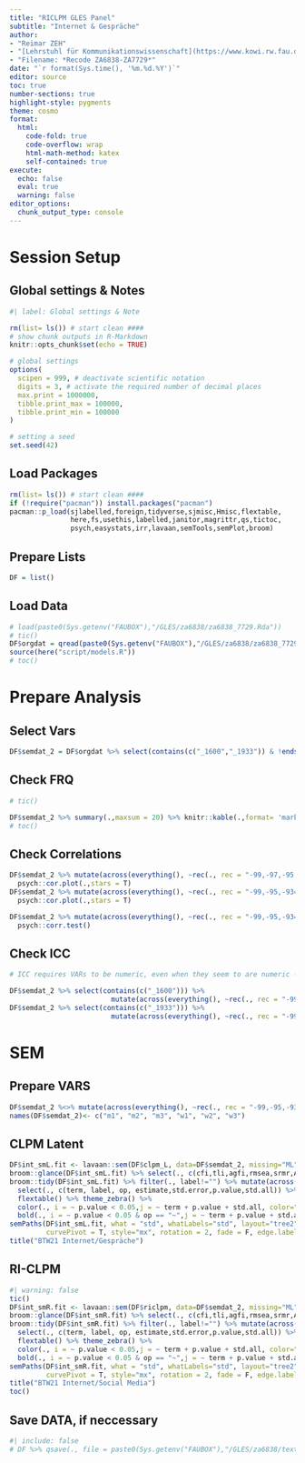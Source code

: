 ```yaml
---
title: "RICLPM GLES Panel"
subtitle: "Internet & Gespräche"
author:
- "Reimar ZEH"
- "[Lehrstuhl für Kommunikationswissenschaft](https://www.kowi.rw.fau.de)"
- "Filename: *Recode ZA6838-ZA7729*"
date: "`r format(Sys.time(), '%m.%d.%Y')`"
editor: source
toc: true
number-sections: true
highlight-style: pygments
theme: cosmo
format:
  html: 
    code-fold: true
    code-overflow: wrap
    html-math-method: katex
    self-contained: true
execute: 
  echo: false
  eval: true
  warning: false
editor_options: 
  chunk_output_type: console
---
```


# Session Setup

## Global settings & Notes

```r
#| label: Global settings & Note

rm(list= ls()) # start clean ####
# show chunk outputs in R-Markdown
knitr::opts_chunk$set(echo = TRUE)

# global settings
options(
  scipen = 999, # deactivate scientific notation
  digits = 3, # activate the required number of decimal places
  max.print = 1000000,
  tibble.print_max = 100000,
  tibble.print_min = 100000
)

# setting a seed
set.seed(42)
```

## Load Packages

```r
rm(list= ls()) # start clean ####
if (!require("pacman")) install.packages("pacman")
pacman::p_load(sjlabelled,foreign,tidyverse,sjmisc,Hmisc,flextable,
               here,fs,usethis,labelled,janitor,magrittr,qs,tictoc,
               psych,easystats,irr,lavaan,semTools,semPlot,broom)
```

## Prepare Lists

```r
DF = list()
```

## Load Data

```r
# load(paste0(Sys.getenv("FAUBOX"),"/GLES/za6838/za6838_7729.Rda"))
# tic()
DF$orgdat = qread(paste0(Sys.getenv("FAUBOX"),"/GLES/za6838/za6838_7729.qs"))
source(here("script/models.R"))
# toc()
```


# Prepare Analysis
## Select Vars
```r
DF$semdat_2 = DF$orgdat %>% select(contains(c("_1600","_1933")) & !ends_with("flag") & starts_with(c("kp17","kp18","kp19")))
```



## Check FRQ

```r
# tic()

DF$semdat_2 %>% summary(.,maxsum = 20) %>% knitr::kable(.,format= 'markdown')
# toc()
```


## Check Correlations
```r
DF$semdat_2 %>% mutate(across(everything(), ~rec(., rec = "-99,-97,-95,-93=NA;else = copy"))) %>%
  psych::cor.plot(.,stars = T)
DF$semdat_2 %>% mutate(across(everything(), ~rec(., rec = "-99,-95,-93=NA;-97=1;else = copy"))) %>%
  psych::cor.plot(.,stars = T)

DF$semdat_2 %>% mutate(across(everything(), ~rec(., rec = "-99,-95,-93=NA;-97=1;else = copy"))) %>% 
  psych::corr.test()
```

## Check ICC
```r
# ICC requires VARs to be numeric, even when they seem to are numeric -> mutate!

DF$semdat_2 %>% select(contains(c("_1600"))) %>% 
                         mutate(across(everything(), ~rec(., rec = "-99,-95,-93=NA; else = copy"))) %>% irr::icc()
DF$semdat_2 %>% select(contains(c("_1933"))) %>% 
                         mutate(across(everything(), ~rec(., rec = "-99,-97,-95,-93=NA; else = copy"))) %>% irr::icc()

```


# SEM
## Prepare VARS
```r
DF$semdat_2 %<>% mutate(across(everything(), ~rec(., rec = "-99,-95,-93=NA;-97=1;else = copy")))
names(DF$semdat_2)<- c("m1", "m2", "m3", "w1", "w2", "w3")
```


## CLPM Latent
```r
DF$int_smL.fit <- lavaan::sem(DF$clpm_L, data=DF$semdat_2, missing="ML", estimator = "MLR", mimic="Mplus", meanstructure = "default")
broom::glance(DF$int_smL.fit) %>% select(., c(cfi,tli,agfi,rmsea,srmr,AIC,BIC)) %>% mutate(across(where(is.double), round, 3))
broom::tidy(DF$int_smL.fit) %>% filter(., label!="") %>% mutate(across(where(is.double), round, 3)) %>% 
  select(., c(term, label, op, estimate,std.error,p.value,std.all)) %>% 
  flextable() %>% theme_zebra() %>% 
  color(., i = ~ p.value < 0.05,j = ~ term + p.value + std.all, color="blue") %>%
  bold(., i = ~ p.value < 0.05 & op == "~",j = ~ term + p.value + std.all, bold=T) %>% autofit()
semPaths(DF$int_smL.fit, what = "std", whatLabels="std", layout="tree2", intercepts = F, residuals = T, structural = T, 
         curvePivot = T, style="mx", rotation = 2, fade = F, edge.label.cex=0.7, edge.label.position = 0.4)
title("BTW21 Internet/Gespräche")
```

## RI-CLPM
```r
#| warning: false
tic()
DF$int_smR.fit <- lavaan::sem(DF$riclpm, data=DF$semdat_2, missing="ML", estimator = "MLR", mimic="Mplus", meanstructure = "default")
broom::glance(DF$int_smR.fit) %>% select(., c(cfi,tli,agfi,rmsea,srmr,AIC,BIC)) %>% mutate(across(where(is.double), round, 3))
broom::tidy(DF$int_smR.fit) %>% filter(., label!="") %>% mutate(across(where(is.double), round, 3)) %>% 
  select(., c(term, label, op, estimate,std.error,p.value,std.all)) %>% 
  flextable() %>% theme_zebra() %>% 
  color(., i = ~ p.value < 0.05,j = ~ term + p.value + std.all, color="blue") %>%
  bold(., i = ~ p.value < 0.05 & op == "~",j = ~ term + p.value + std.all, bold=T) %>% autofit()
semPaths(DF$int_smR.fit, what = "std", whatLabels="std", layout="tree2", intercepts = F, residuals = T, structural = T, 
         curvePivot = T, style="mx", rotation = 2, fade = F, edge.label.cex=0.7, edge.label.position = 0.4)
title("BTW21 Internet/Social Media")
toc()
```



## Save DATA, if neccessary
```r
#| include: false
# DF %>% qsave(., file = paste0(Sys.getenv("FAUBOX"),"/GLES/za6838/text.qs"))
```
